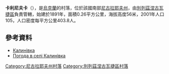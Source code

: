 {{coord|47|14|13|N|32|58|13|E|scale:100000|display=title}}

'''卡利尼夫卡'''（{{lang-uk|Калинівка}}），是[[烏克蘭|烏克蘭]]的村落，位於該國南部[[尼古拉耶夫州|尼古拉耶夫州]]，由[[別列茲涅古瓦捷區|別列茲涅古瓦捷區]]負責管轄，始建於1891年，面積0.26平方公里，海拔高度56米，2001年人口105，人口密度每平方公里403.8人。

==參考資料==
* [http://w1.c1.rada.gov.ua/pls/z7502/A005?rdat1=04.07.2011&rf7571=21925 Калинівка]{{dead link|date=2017年11月 |bot=InternetArchiveBot |fix-attempted=yes }}
* [http://weather.in.ua/ua/nikolaevskaja/9818 Погода в селі Калинівка] {{Wayback|url=http://weather.in.ua/ua/nikolaevskaja/9818 |date=20160607113339 }}

[[Category:尼古拉耶夫州村落|Category:尼古拉耶夫州村落]]
[[Category:別列茲涅古瓦捷區村落|Category:別列茲涅古瓦捷區村落]]


{{Mykolaiv-geo-stub}}